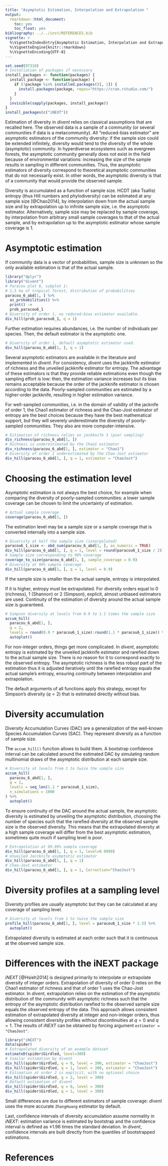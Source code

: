 ```yaml
---
title: "Asymptotic Estimation, Interpolation and Extrapolation "
output:
  rmarkdown::html_document:
    toc: yes
    toc_float: yes
bibliography: ../../inst/REFERENCES.bib
vignette: >
  %\VignetteIndexEntry{Asymptotic Estimation, Interpolation and Extrapolation}
  %\VignetteEngine{knitr::rmarkdown}
  %\VignetteEncoding{UTF-8}
---
```


```r
set.seed(97310)
# Installation of packages if necessary
install_packages <- function(packages) {
  install_package <- function(package) {
    if (!package %in% installed.packages()[, 1]) {
      install.packages(package, repos="https://cran.rstudio.com/")
    }
  }
  invisible(sapply(packages, install_package))
}
install_packages(c("iNEXT"))
```

Estimation of diversity in _divent_ relies on classical assumptions that are recalled here.
The observed data is a sample of a community (or several communities if data is a metacommunity).
All "reduced-bias estimator" are asymptotic estimators of the community diversity: if the sample size could be extended infinitely, diversity would tend to the diversity of the whole (asymptotic) community.
In hyperdiverse ecosystems such as evergreen forests, the asymptotic community generally does not exist in the field because of environmental variations: increasing the size of the sample results in sampling in different communities.
Thus, the asymptotic estimators of diversity correspond to theoretical asymptotic communities that do not necessarily exist.
In other words, the asymptotic diversity is that of a community that would provide the observed sample.

Diversity is accumulated as a function of sample size.
HCDT (aka Tsallis) entropy (thus Hill numbers and phylodiversity) can be estimated at any sample size [@Chao2014], by interpolation down from the actual sample size and by extrapolation up to infinite sample size, i.e. the asymptotic estimator.
Alternatively, sample size may be replaced by sample coverage, by interpolation from arbitrary small sample coverages to that of the actual sample, and by extrapolation up to the asymptotic estimator whose sample coverage is 1.


# Asymptotic estimation

If community data is a vector of probabilities, sample size is unknown so the only available estimation is that of the actual sample.

```r
library("dplyr")
library("divent")
# Paracou plot 6, subplot 1:
# 1,5 ha of tropical forest, distribution of probabilities
paracou_6_abd[1, ] %>% 
  as_probabilities() %>% 
  print() -> 
  prob_paracou6_1
# Diversity of order 1, no reduced-bias estimator available.
div_hill(prob_paracou6_1, q = 1)
```

Further estimation requires abundances, i.e. the number of individuals per species.
Then, the default estimator is the asymptotic one.

```r
# Diversity of order 1, default asymptotic estimator used.
div_hill(paracou_6_abd[1, ], q = 1)
```

Several asymptotic estimators are available in the literature and implemented in _divent_.
For consistency, _divent_ uses the jackknife estimator of richness and the unveiled jackknife estimator for entropy.
The advantage of these estimators is that they provide reliable estimations even though the sampling effort is low: then, the estimation variance increases but its bias remains acceptable because the order of the jackknife estimator is chosen according to the data.
Poorly-sampled communities are estimated by a higher-order jackknife, resulting in higher estimation variance.

For well-sampled communities, i.e. in the domain of validity of the jacknife of order 1, the Chao1 estimator of richness and the Chao-Jost estimator of entropy are the best choices because they have the best mathematical support, but they will severely underestimate the diversity of poorly-sampled communities.
They also are more computer-intensive.

```r
# Estimation of richness relies on jackknife 3 (poor sampling)
div_richness(paracou_6_abd[1, ])
# Richness is underestimated by the Chao1 estimator
div_richness(paracou_6_abd[1, ], estimator = "Chao1")
# Diversity of order 1 underestimated by the Chao-Jost estimator
div_hill(paracou_6_abd[1, ], q = 1, estimator = "ChaoJost")
```


# Choosing the estimation level

Asymptotic estimation is not always the best choice, for example when comparing the diversity of poorly-sampled communities: a lower sample coverage can be chosen to limit the uncertainty of estimation.

```r
# Actual sample coverage
coverage(paracou_6_abd[1, ])
```

The estimation level may be a sample size or a sample coverage that is converted internally into a sample size.

```r
# Diversity at half the sample size (interpolated)
paracou6_1_size <- abd_sum(paracou_6_abd[1, ], as_numeric = TRUE)
div_hill(paracou_6_abd[1, ], q = 1, level = round(paracou6_1_size / 2))
# Sample size corresponding to 90% coverage
coverage_to_size(paracou_6_abd[1, ], sample_coverage = 0.9)
# Diversity at 90% sample coverage
div_hill(paracou_6_abd[1, ], q = 1, level = 0.9)
```

If the sample size is smaller than the actual sample, entropy is interpolated.

If it is higher, entropy must be extrapolated. For diversity orders equal to 0 (richness), 1 (Shannon) or 2 (Simpson), explicit, almost unbiased estimators are used. 
Continuity of the estimation of diversity around the actual sample size is guaranteed.

```r
# Simpson diversity at levels from 0.9 to 1.1 times the sample size
accum_hill(
  paracou_6_abd[1, ],
  q = 2,
  levels = round(0.9 * paracou6_1_size):round(1.1 * paracou6_1_size)) %>% 
  autoplot()
```

For non-integer orders, things get more complicated. In _divent_, asymptotic entropy is estimated by the unveiled jackknife estimator and rarefied down to the actual sample size. 
There is no reason for it to correspond exactly to the observed entropy.
The asymptotic richness is the less robust part of the estimation thus it is adjusted iteratively until the rarefied entropy equals the actual sample's entropy, ensuring continuity between interpolation and extrapolation.

The default arguments of all functions apply this strategy, except for Simpson's diversity ($q=2$) that is estimated directly without bias.



# Diversity accumulation

Diversity Accumulation Curves (DAC) are a generalization of the well-known Species Accumulation Curves (SAC).
They represent diversity as a function of sample size.

The `accum_hill()` function allows to build them.
A bootstrap confidence interval can be calculated around the estimated DAC by simulating random multinomial draws of the asymptotic distribution at each sample size.

```r
# Diversity at levels from 1 to twice the sample size
accum_hill(
  paracou_6_abd[1, ], 
  q = 1, 
  levels = seq_len(1.1 * paracou6_1_size), 
  n_simulations = 1000
) %>% 
  autoplot()
```

To ensure continuity of the DAC around the actual sample, the asymptotic diversity is estimated by unveiling the asymptotic distribution, choosing the number of species such that the rarefied diversity at the observed sample size is the observed diversity.
This means that the extrapolated diversity at a high sample coverage will differ from the best asymptotic estimation, sometimes quite much if sampling level is poor.

```r
# Extrapolation at 99.99% sample coverage
div_hill(paracou_6_abd[1, ], q = 1, level=0.9999)
# Unveiled Jaccknife asymptotic estimator
div_hill(paracou_6_abd[1, ], q = 1)
# Chao-Jost estimator
div_hill(paracou_6_abd[1, ], q = 1, Correction="ChaoJost")
```



# Diversity profiles at a sampling level

Diversity profiles are usually asymptotic but they can be calculated at any coverage of sampling level.

```r
# Diversity at levels from 1 to twice the sample size
profile_hill(paracou_6_abd[1, ], level = paracou6_1_size * 1.5) %>% 
  autoplot()
```

Extrapolated diversity is estimated at each order such that it is continuous at the observed sample size.


# Differences with the iNEXT package

_iNEXT_ [@Hsieh2014] is designed primarily to interpolate or extrapolate diversity of integer orders.
Extrapolation of diversity of order 0 relies on the Chao1 estimator of richness and that of order 1 uses the Chao-Jost estimator.
In _divent_, extrapolation relies on the estimation of the asymptotic distribution of the community with asymptotic richness such that the entropy of the asymptotic distribution rarefied to the observed sample size equals the observed entropy of the data.
This approach allows consistent estimation of extrapolated diversity at integer and non-integer orders, thus allowing consistent diversity profiles without discontinuities at $q=0$ and $q=1$.
The results of _iNEXT_ can be obtained by forcing argument `estimator = "ChaoJost"`.

```r
library("iNEXT")
data(spider)
# Extrapolated diversity of an example dataset
estimateD(spider$Girdled, level=300)
# Similar estimation by divent
div_hill(spider$Girdled, q = 0, level = 300, estimator = "ChaoJost")
div_hill(spider$Girdled, q = 1, level = 300, estimator = "ChaoJost")
# Estimation at order 2 is explicit, with no optional choice
div_hill(spider$Girdled, q = 2, level = 300)
# Default estimation of divent
div_hill(spider$Girdled, q = 0, level = 300)
div_hill(spider$Girdled, q = 1, level = 300)
```

Small differences are due to different estimators of sample coverage: _divent_ uses the more accurate `ZhangHuang` estimator by default.

Last, confidence intervals of diversity accumulation assume normality in _iNEXT_: estimation variance is estimated by bootstrap and the confidence interval is defined as $\pm 1.96$ times the standard deviation.
In _divent_, confidence intervals are built directly from the quantiles of bootstrapped estimations.


# References

